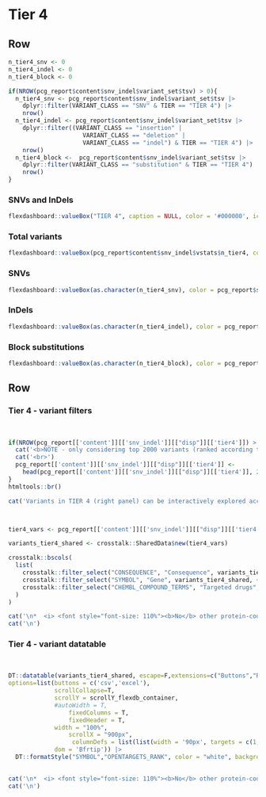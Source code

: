 Tier 4 {data-navmenu="SNVs and InDels"}
================================================================== 

Row
-------------------------------------

```r
n_tier4_snv <- 0
n_tier4_indel <- 0
n_tier4_block <- 0

if(NROW(pcg_report$content$snv_indel$variant_set$tsv) > 0){
  n_tier4_snv <- pcg_report$content$snv_indel$variant_set$tsv |>
    dplyr::filter(VARIANT_CLASS == "SNV" & TIER == "TIER 4") |> 
    nrow()
  n_tier4_indel <- pcg_report$content$snv_indel$variant_set$tsv |> 
    dplyr::filter((VARIANT_CLASS == "insertion" | 
                     VARIANT_CLASS == "deletion" | 
                     VARIANT_CLASS == "indel") & TIER == "TIER 4") |>
    nrow()
  n_tier4_block <-  pcg_report$content$snv_indel$variant_set$tsv |> 
    dplyr::filter(VARIANT_CLASS == "substitution" & TIER == "TIER 4") |> 
    nrow()
}

```

### SNVs and InDels

```r
flexdashboard::valueBox("TIER 4", caption = NULL, color = '#000000', icon = NULL)
```


### Total variants

```r
flexdashboard::valueBox(pcg_report$content$snv_indel$vstats$n_tier4, color = pcg_report$settings$conf$visual_reporting$color_value_box, icon = "fa-dna")
```

### SNVs

```r
flexdashboard::valueBox(as.character(n_tier4_snv), color = pcg_report$settings$conf$visual_reporting$color_value_box, icon = "fa-dna")
```

### InDels

```r
flexdashboard::valueBox(as.character(n_tier4_indel), color = pcg_report$settings$conf$visual_reporting$color_value_box, icon = "fa-dna")
```

### Block substitutions

```r
flexdashboard::valueBox(as.character(n_tier4_block), color = pcg_report$settings$conf$visual_reporting$color_value_box, icon = "fa-dna")
```



Row
-----------------------------------------------------

### Tier 4 - variant filters {data-padding=15 data-width=250}

<br>

```r

if(NROW(pcg_report[['content']][['snv_indel']][["disp"]][['tier4']]) > 2000){
  cat('<b>NOTE - only considering top 2000 variants (ranked according to Open Targets phenotype association score) </b><br>',sep="\n")
  cat('<br>')
  pcg_report[['content']][['snv_indel']][["disp"]][['tier4']] <- 
    head(pcg_report[['content']][['snv_indel']][["disp"]][['tier4']], 2000)
}
htmltools::br()

cat('Variants in TIER 4 (right panel) can be interactively explored according to various criteria\n:')



tier4_vars <- pcg_report[['content']][['snv_indel']][["disp"]][['tier4']]

variants_tier4_shared <- crosstalk::SharedData$new(tier4_vars)

crosstalk::bscols(
  list(
    crosstalk::filter_select("CONSEQUENCE", "Consequence", variants_tier4_shared, ~CONSEQUENCE),
    crosstalk::filter_select("SYMBOL", "Gene", variants_tier4_shared, ~SYMBOL),
    crosstalk::filter_select("CHEMBL_COMPOUND_TERMS", "Targeted drugs", variants_tier4_shared, ~CHEMBL_COMPOUND_TERMS)
  )
)


```


```r
cat('\n*  <i> <font style="font-size: 110%"><b>No</b> other protein-coding variants found.</font></i>', sep = '\n')
cat('\n')
```


### Tier 4 - variant datatable {data-padding=15}

<br>

```r

DT::datatable(variants_tier4_shared, escape=F,extensions=c("Buttons","Responsive"), 
options=list(buttons = c('csv','excel'), 
             scrollCollapse=T, 
             scrollY = scrollY_flexdb_container,
             #autoWidth = T, 
                 fixedColumns = T,
                 fixedHeader = T,
             width = "100%",
                 scrollX = "900px",
                  columnDefs = list(list(width = '90px', targets = c(1,2,3,4,5,6))),
             dom = 'Bfrtip')) |>
  DT::formatStyle("SYMBOL","OPENTARGETS_RANK", color = "white", backgroundColor = DT::styleInterval(pcg_report[['content']][['report_display_config']][['opentargets_rank']][['breaks']], pcg_report[['content']][['report_display_config']][['opentargets_rank']][['colors']]))
  
```

```r
cat('\n*  <i> <font style="font-size: 110%"><b>No</b> other protein-coding variants found.</font></i>', sep = '\n')
cat('\n')
```

